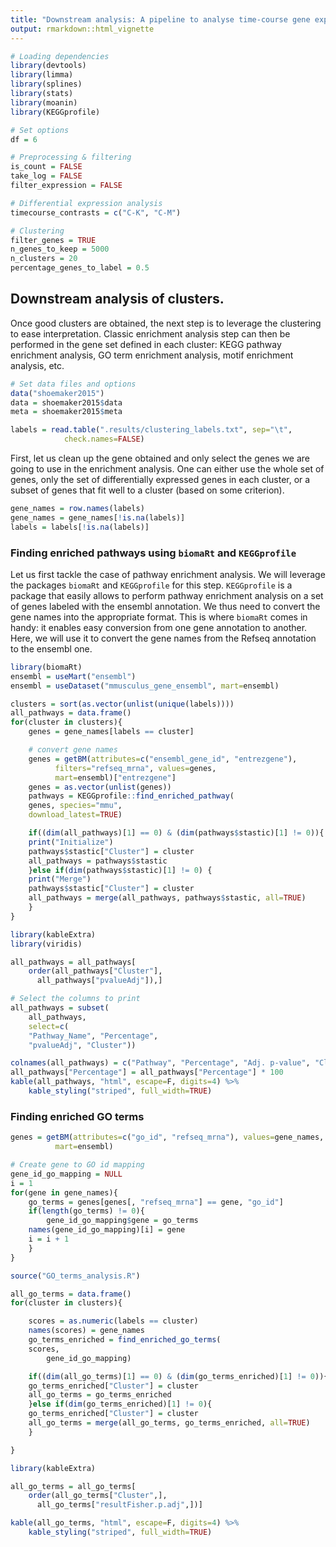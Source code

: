 ```yaml
---
title: "Downstream analysis: A pipeline to analyse time-course gene expression data"
output: rmarkdown::html_vignette
---
```



```r
# Loading dependencies
library(devtools)
library(limma)
library(splines)
library(stats)
library(moanin)
library(KEGGprofile)
```

```r
# Set options
df = 6

# Preprocessing & filtering
is_count = FALSE
take_log = FALSE    
filter_expression = FALSE

# Differential expression analysis
timecourse_contrasts = c("C-K", "C-M")

# Clustering
filter_genes = TRUE
n_genes_to_keep = 5000
n_clusters = 20
percentage_genes_to_label = 0.5
```

## Downstream analysis of clusters.

Once good clusters are obtained, the next step is to leverage the clustering
to ease interpretation. Classic enrichment analysis step can then be performed
in the gene set defined in each cluster: KEGG pathway enrichment analysis, GO
term enrichment analysis, motif enrichment analysis, etc.

```r
# Set data files and options
data("shoemaker2015")
data = shoemaker2015$data
meta = shoemaker2015$meta

labels = read.table(".results/clustering_labels.txt", sep="\t",
		    check.names=FALSE)
```

First, let us clean up the gene obtained and only select the genes we are
going to use in the enrichment analysis. One can either use the whole set of
genes, only the set of differentially expressed genes in each cluster, or a
subset of genes that fit well to a cluster (based on some criterion).

```r
gene_names = row.names(labels)
gene_names = gene_names[!is.na(labels)]
labels = labels[!is.na(labels)]
```

### Finding enriched pathways using `biomaRt` and `KEGGprofile`

Let us first tackle the case of pathway enrichment analysis. We will leverage
the packages `biomaRt` and `KEGGprofile` for this step. `KEGGprofile` is a
package that easily allows to perform pathway enrichment analysis on a set of
genes labeled with the ensembl annotation. We thus need to convert the gene
names into the appropriate format. This is where `biomaRt` comes in handy: it
enables easy conversion from one gene annotation to another. Here, we will use
it to convert the gene names from the Refseq annotation to the ensembl one.


```r
library(biomaRt)
ensembl = useMart("ensembl")
ensembl = useDataset("mmusculus_gene_ensembl", mart=ensembl)
```

```r
clusters = sort(as.vector(unlist(unique(labels))))
all_pathways = data.frame()
for(cluster in clusters){
    genes = gene_names[labels == cluster]

    # convert gene names
    genes = getBM(attributes=c("ensembl_gene_id", "entrezgene"),
		  filters="refseq_mrna", values=genes,
		  mart=ensembl)["entrezgene"]
    genes = as.vector(unlist(genes))
    pathways = KEGGprofile::find_enriched_pathway(
	genes, species="mmu",
	download_latest=TRUE)

    if((dim(all_pathways)[1] == 0) & (dim(pathways$stastic)[1] != 0)){
	print("Initialize")
	pathways$stastic["Cluster"] = cluster
	all_pathways = pathways$stastic
    }else if(dim(pathways$stastic)[1] != 0) {
	print("Merge")
	pathways$stastic["Cluster"] = cluster
	all_pathways = merge(all_pathways, pathways$stastic, all=TRUE)
    }
}
```

```r
library(kableExtra)
library(viridis)

all_pathways = all_pathways[
    order(all_pathways["Cluster"],
	  all_pathways["pvalueAdj"]),]

# Select the columns to print
all_pathways = subset(
    all_pathways,
    select=c(
	"Pathway_Name", "Percentage",
	"pvalueAdj", "Cluster"))

colnames(all_pathways) = c("Pathway", "Percentage", "Adj. p-value", "Cluster")
all_pathways["Percentage"] = all_pathways["Percentage"] * 100
kable(all_pathways, "html", escape=F, digits=4) %>%
    kable_styling("striped", full_width=TRUE) 
```


### Finding enriched GO terms

```r

genes = getBM(attributes=c("go_id", "refseq_mrna"), values=gene_names, filters="refseq_mrna",
	      mart=ensembl)

# Create gene to GO id mapping
gene_id_go_mapping = NULL
i = 1
for(gene in gene_names){
    go_terms = genes[genes[, "refseq_mrna"] == gene, "go_id"]
    if(length(go_terms) != 0){
        gene_id_go_mapping$gene = go_terms
	names(gene_id_go_mapping)[i] = gene
	i = i + 1
    }
}
```

```r
source("GO_terms_analysis.R")

all_go_terms = data.frame()
for(cluster in clusters){

    scores = as.numeric(labels == cluster)
    names(scores) = gene_names
    go_terms_enriched = find_enriched_go_terms(
	scores,
    	gene_id_go_mapping)

    if((dim(all_go_terms)[1] == 0) & (dim(go_terms_enriched)[1] != 0)){
	go_terms_enriched["Cluster"] = cluster
	all_go_terms = go_terms_enriched
    }else if(dim(go_terms_enriched)[1] != 0){
	go_terms_enriched["Cluster"] = cluster
	all_go_terms = merge(all_go_terms, go_terms_enriched, all=TRUE)
    }

}
```


```r
library(kableExtra)

all_go_terms = all_go_terms[
    order(all_go_terms["Cluster",],
	  all_go_terms["resultFisher.p.adj",])]

kable(all_go_terms, "html", escape=F, digits=4) %>%
    kable_styling("striped", full_width=TRUE) 
```

